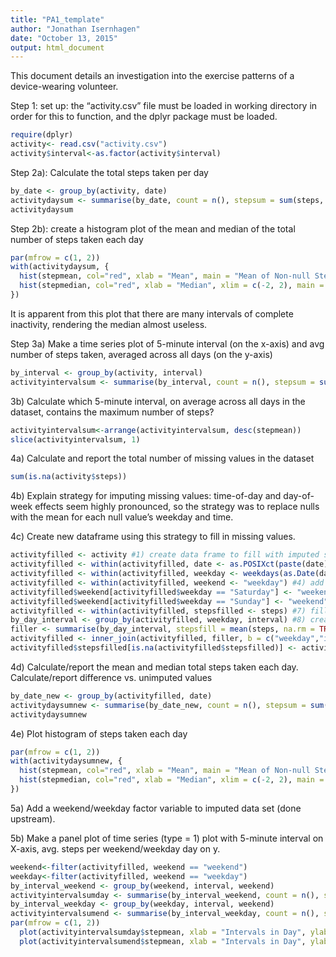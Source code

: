 ```yaml
---
title: "PA1_template"
author: "Jonathan Isernhagen"
date: "October 13, 2015"
output: html_document
---
```


This document details an investigation into the exercise patterns of a device-wearing volunteer.

Step 1:  set up: the "activity.csv" file must be loaded in working directory in order for this to function, and the dplyr package must be loaded.

```r
require(dplyr)
activity<- read.csv("activity.csv")
activity$interval<-as.factor(activity$interval)
```

Step 2a):  Calculate the total steps taken per day
```r
by_date <- group_by(activity, date)
activitydaysum <- summarise(by_date, count = n(), stepsum = sum(steps, na.rm = TRUE), stepmean = mean(steps, na.rm = TRUE), stepmedian = median(steps, na.rm = TRUE))
activitydaysum
```

Step 2b): create a histogram plot of the mean and median of the total number of steps taken each day
```r
par(mfrow = c(1, 2))
with(activitydaysum, {
  hist(stepmean, col="red", xlab = "Mean", main = "Mean of Non-null Steps")
  hist(stepmedian, col="red", xlab = "Median", xlim = c(-2, 2), main = "Median of Non-null Steps")
})
```
It is apparent from this plot that there are many intervals of complete inactivity, rendering the median almost useless.

Step 3a) Make a time series plot of 5-minute interval (on the x-axis) and avg number of steps taken, averaged across all days (on the y-axis)
```r
by_interval <- group_by(activity, interval)
activityintervalsum <- summarise(by_interval, count = n(), stepsum = sum(steps, na.rm = TRUE), stepmean = mean(steps, na.rm = TRUE), stepmax = max(steps, na.rm = TRUE))
```

3b) Calculate which 5-minute interval, on average across all days in the dataset, contains the maximum number of steps?
```r
activityintervalsum<-arrange(activityintervalsum, desc(stepmean))
slice(activityintervalsum, 1)
```

4a) Calculate and report the total number of missing values in the dataset
```r
sum(is.na(activity$steps))
```

4b) Explain strategy for imputing missing values:  time-of-day and day-of-week effects seem highly pronounced, so the strategy was to replace nulls with the mean for each null value's weekday and time.

4c) Create new dataframe using this strategy to fill in missing values.
```r
activityfilled <- activity #1) create data frame to fill with imputed step values
activityfilled <- within(activityfilled, date <- as.POSIXct(paste(date))) #2) change date to POXIXct format 
activityfilled <- within(activityfilled, weekday <- weekdays(as.Date(date))) #3) add a day of week variable
activityfilled <- within(activityfilled, weekend <- "weekday") #4) add a weekday/weekend variable, defaulted to weekday
activityfilled$weekend[activityfilled$weekday == "Saturday"] <- "weekend" #5) overwrite "weekend" for Saturdays
activityfilled$weekend[activityfilled$weekday == "Sunday"] <- "weekend" #6) overwrite "weekend" for Sundays
activityfilled <- within(activityfilled, stepsfilled <- steps) #7) fill steps values into the "stepsfilled" column
by_day_interval <- group_by(activityfilled, weekday, interval) #8) create filler table:  group by weekday and interval
filler <- summarise(by_day_interval, stepsfill = mean(steps, na.rm = TRUE)) #9) create filler table:  add mean(steps) by weekday and interval
activityfilled <- inner_join(activityfilled, filler, b = c("weekday","interval")) #10) join data frames
activityfilled$stepsfilled[is.na(activityfilled$stepsfilled)] <- activityfilled$stepsfill[is.na(activityfilled$stepsfilled)] #11) write weekday+interval mean values over nulls
```

4d) Calculate/report the mean and median total steps taken each day.  Calculate/report difference vs. unimputed values
```r
by_date_new <- group_by(activityfilled, date)
activitydaysumnew <- summarise(by_date_new, count = n(), stepsum = sum(stepsfilled, na.rm = TRUE), stepmean = mean(stepsfilled, na.rm = TRUE), stepmedian = median(stepsfilled, na.rm = TRUE))
activitydaysumnew
```

4e) Plot histogram of steps taken each day
```r
par(mfrow = c(1, 2))
with(activitydaysumnew, {
  hist(stepmean, col="red", xlab = "Mean", main = "Mean of Non-null Steps")
  hist(stepmedian, col="red", xlab = "Median", xlim = c(-2, 2), main = "Median of Non-null Steps")
})
```

5a) Add a weekend/weekday factor variable to imputed data set (done upstream).

5b) Make a panel plot of time series (type = 1) plot with 5-minute interval on X-axis, avg. steps per weekend/weekday day on y.
```r
weekend<-filter(activityfilled, weekend == "weekend")
weekday<-filter(activityfilled, weekend == "weekday")
by_interval_weekend <- group_by(weekend, interval, weekend)
activityintervalsumday <- summarise(by_interval_weekend, count = n(), stepsum = sum(steps, na.rm = TRUE), stepmean = mean(steps, na.rm = TRUE), stepmax = max(steps, na.rm = TRUE))
by_interval_weekday <- group_by(weekday, interval, weekend)
activityintervalsumend <- summarise(by_interval_weekday, count = n(), stepsum = sum(steps, na.rm = TRUE), stepmean = mean(steps, na.rm = TRUE), stepmax = max(steps, na.rm = TRUE))
par(mfrow = c(1, 2))
  plot(activityintervalsumday$stepmean, xlab = "Intervals in Day", ylab = "Mean steps", main = "Weekday")
  plot(activityintervalsumend$stepmean, xlab = "Intervals in Day", ylab = "Mean steps", main = "Weekend")
```

